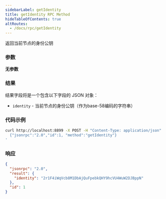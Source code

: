 ```yaml
---
sidebarLabel: getIdentity
title: getIdentity RPC Method
hideTableOfContents: true
altRoutes:
  - /docs/rpc/getIdentity
---
```


返回当前节点的身份公钥

<DocSideBySide>

<DocLeftSide>

### 参数

**无参数**

### 结果

结果字段将是一个包含以下字段的 JSON 对象：

- `identity` - 当前节点的身份公钥（作为base-58编码的字符串）

</DocLeftSide>
<DocRightSide>

### 代码示例

```bash
curl http://localhost:8899 -X POST -H "Content-Type: application/json" -d '
  {"jsonrpc":"2.0","id":1, "method":"getIdentity"}
'
```

### 响应

```json
{
  "jsonrpc": "2.0",
  "result": {
    "identity": "2r1F4iWqVcb8M1DbAjQuFpebkQHY9hcVU4WuW2DJBppN"
  },
  "id": 1
}
```

</DocRightSide>
</DocSideBySide>
